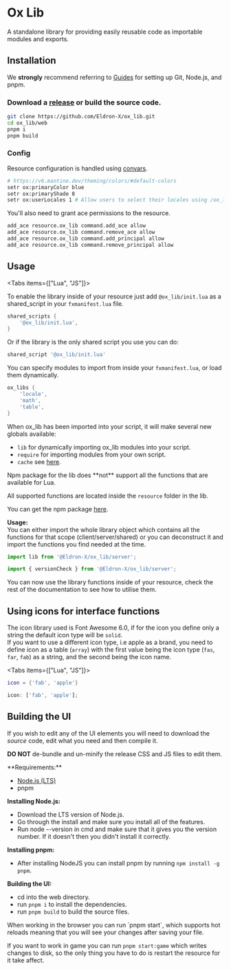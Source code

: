 
# Ox Lib

A standalone library for providing easily reusable code as importable modules and exports.

<ResourceLinks repo="https://github.com/Eldron-X/ox_lib" />

## Installation

<Callout type="info">

We **strongly** recommend referring to [Guides](../guides) for setting up Git, Node.js, and pnpm.

</Callout>

<Steps>

### Download a [release](https://github.com/Eldron-X/ox_lib/releases) or build the source code.

```bash
git clone https://github.com/Eldron-X/ox_lib.git
cd ox_lib/web
pnpm i
pnpm build
```

### Config

Resource configuration is handled using [convars](https://docs.fivem.net/docs/scripting-reference/convars/).

```bash
# https://v6.mantine.dev/theming/colors/#default-colors
setr ox:primaryColor blue
setr ox:primaryShade 8
setr ox:userLocales 1 # Allow users to select their locales using /ox_lib
```

You'll also need to grant ace permissions to the resource.

```bash
add_ace resource.ox_lib command.add_ace allow
add_ace resource.ox_lib command.remove_ace allow
add_ace resource.ox_lib command.add_principal allow
add_ace resource.ox_lib command.remove_principal allow
```

</Steps>

## Usage

<Tabs items={["Lua", "JS"]}>
<Tab>

To enable the library inside of your resource just add `@ox_lib/init.lua` as a shared_script in your `fxmanifest.lua` file.

```lua
shared_scripts {
    '@ox_lib/init.lua',
}
```

Or if the library is the only shared script you use you can do:

```lua
shared_script '@ox_lib/init.lua'
```

You can specify modules to import from inside your `fxmanifest.lua`, or load them dynamically.

```lua
ox_libs {
    'locale',
    'math',
    'table',
}
```

When ox_lib has been imported into your script, it will make several new globals available:
- `lib` for dynamically importing ox_lib modules into your script.
- `require` for importing modules from your own script.
- `cache` see [here](./ox_lib/Modules/Cache/Shared).

</Tab>
<Tab>

<Callout>
Npm package for the lib does **not** support all the functions that are available for Lua.

All supported functions are located inside the `resource` folder in the lib.

</Callout>

You can get the npm package [here](https://npmjs.com/package/@Eldron-X/ox_lib).

**Usage:**  
You can either import the whole library object which contains all the functions for that scope (client/server/shared) or you can deconstruct it and import the functions you find needed at the time.

```ts
import lib from '@Eldron-X/ox_lib/server';
```

```ts
import { versionCheck } from '@Eldron-X/ox_lib/server';
```

</Tab>
</Tabs>

You can now use the library functions inside of your resource, check the rest of the documentation to see how to utilise them.

## Using icons for interface functions

The icon library used is Font Awesome 6.0, if for the icon you define only a string the default icon type will be `solid`.  
If you want to use a different icon type, i.e apple as a brand, you need to define icon as a table (`array`) with the first value being the icon type (`fas`, `far`, `fab`) as a string, and the second being the icon name.

<Tabs items={["Lua", "JS"]}>
<Tab>

```lua
icon = {'fab', 'apple'}
```

</Tab>
<Tab>

```ts
icon: ['fab', 'apple'];
```

</Tab>
</Tabs>

## Building the UI

If you wish to edit any of the UI elements you will need to download the _source_ code, edit what you need and then compile it.

<Callout type="warning">

**DO NOT** de-bundle and un-minify the release CSS and JS files to edit them.

</Callout>
**Requirements:**

- [Node.js (LTS)](https://nodejs.org/)
- pnpm

**Installing Node.js:**

- Download the LTS version of Node.js.
- Go through the install and make sure you install all of the features.
- Run node --version in cmd and make sure that it gives you the version number. If it doesn't then you didn't install it correctly.

**Installing pnpm:**

- After installing NodeJS you can install pnpm by running `npm install -g pnpm`.

**Building the UI:**

- cd into the web directory.
- run `pnpm i` to install the dependencies.
- run `pnpm build` to build the source files.

<Callout type="info">
When working in the browser you can run `pnpm start`, which supports hot reloads meaning that
you will see your changes after saving your file.

If you want to work in game you can run `pnpm start:game` which writes changes to disk, so
the only thing you have to do is restart the resource for it take affect.

</Callout>
